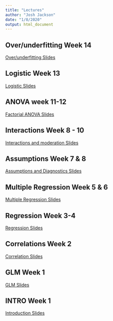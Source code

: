```yaml
---
title: "Lectures"
author: "Josh Jackson"
date: "1/8/2020"
output: html_document
---
```



## Over/underfitting Week 14
[Over/underfitting Slides](/Lectures/fit-10.html)

## Logistic Week 13
[Logistic Slides](/Lectures/logistic-9.html)

## ANOVA week 11-12
[Factorial ANOVA Slides](/Lectures/anova-8.html)

## Interactions Week 8 - 10
[Interactions and moderation Slides](/Lectures/Interactions-7.html)

## Assumptions Week 7 & 8 
[Assumptions and Diagnostics Slides](/Lectures/Diagnostics-6.html)

## Multiple Regression Week 5 & 6
[Multiple Regression Slides](/Lectures/multregression-5.html)

## Regression Week 3-4
[Regression Slides](/Lectures/regression-4.html)

## Correlations Week 2
[Correlation Slides](/Lectures/Correlations-3.html)

## GLM Week 1
[GLM Slides](/Lectures/GLM-2.html)

## INTRO Week 1
[Introduction Slides](/Lectures/Introduction-1.html)

